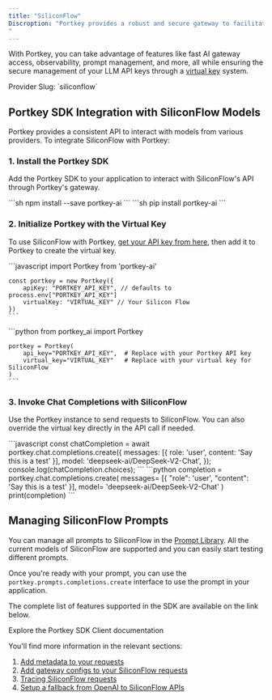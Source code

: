 ```yaml
---
title: "SiliconFlow"
Discroption: "Portkey provides a robust and secure gateway to facilitate the integration of various Large Language Models (LLMs) into your applications, including [SiliconFlow](https://siliconflow.cn/).
"
---
```


With Portkey, you can take advantage of features like fast AI gateway access, observability, prompt management, and more, all while ensuring the secure management of your LLM API keys through a [virtual key](/product/ai-gateway/virtual-keys) system.

<Note>
Provider Slug: `siliconflow`
</Note>

## Portkey SDK Integration with SiliconFlow Models

Portkey provides a consistent API to interact with models from various providers. To integrate SiliconFlow with Portkey:

### 1. Install the Portkey SDK

Add the Portkey SDK to your application to interact with SiliconFlow's API through Portkey's gateway.

<Tabs>
  <Tab title="NodeJS">
    ```sh
    npm install --save portkey-ai
    ```
  </Tab>
  <Tab title="Python">
    ```sh
    pip install portkey-ai
    ```
  </Tab>
</Tabs>

### 2. Initialize Portkey with the Virtual Key

To use SiliconFlow with Portkey, [get your API key from here](https://siliconflow.cn/), then add it to Portkey to create the virtual key.

<Tabs>
  <Tab title="NodeJS SDK">
    ```javascript
    import Portkey from 'portkey-ai'

    const portkey = new Portkey({
        apiKey: "PORTKEY_API_KEY", // defaults to process.env["PORTKEY_API_KEY"]
        virtualKey: "VIRTUAL_KEY" // Your Silicon Flow
    })
    ```
  </Tab>
  <Tab title="Python SDK">
    ```python
    from portkey_ai import Portkey

    portkey = Portkey(
        api_key="PORTKEY_API_KEY",  # Replace with your Portkey API key
        virtual_key="VIRTUAL_KEY"   # Replace with your virtual key for SiliconFlow
    )
    ```
  </Tab>
</Tabs>

### 3. Invoke Chat Completions with SiliconFlow

Use the Portkey instance to send requests to SiliconFlow. You can also override the virtual key directly in the API call if needed.

<Tabs>
  <Tab title="NodeJS SDK">
    ```javascript
    const chatCompletion = await portkey.chat.completions.create({
        messages: [{ role: 'user', content: 'Say this is a test' }],
        model: 'deepseek-ai/DeepSeek-V2-Chat',
    });
    console.log(chatCompletion.choices);
    ```
  </Tab>
  <Tab title="Python SDK">
    ```python
    completion = portkey.chat.completions.create(
        messages= [{ "role": 'user', "content": 'Say this is a test' }],
        model= 'deepseek-ai/DeepSeek-V2-Chat'
    )
    print(completion)
    ```
  </Tab>
</Tabs>

## Managing SiliconFlow Prompts

You can manage all prompts to SiliconFlow in the [Prompt Library](/product/prompt-library). All the current models of SiliconFlow are supported and you can easily start testing different prompts.

Once you're ready with your prompt, you can use the `portkey.prompts.completions.create` interface to use the prompt in your application.

The complete list of features supported in the SDK are available on the link below.

<Card title="SDK Reference" icon="code" href="/api-reference/portkey-sdk-client">
  Explore the Portkey SDK Client documentation
</Card>

You'll find more information in the relevant sections:

1. [Add metadata to your requests](/product/observability/metadata)
2. [Add gateway configs to your SiliconFlow requests](/product/ai-gateway/configs)
3. [Tracing SiliconFlow requests](/product/observability/traces)
4. [Setup a fallback from OpenAI to SiliconFlow APIs](/product/ai-gateway/fallbacks)

